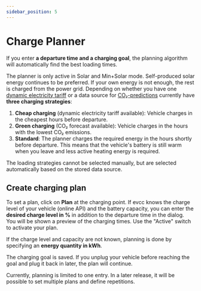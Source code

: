 ```yaml
---
sidebar_position: 5
---
```



# Charge Planner

If you enter **a departure time and a charging goal**, the planning algorithm will automatically find the best loading times.

The planner is only active in Solar and Min+Solar mode.
Self-produced solar energy continues to be preferred.
If your own energy is not enough, the rest is charged from the power grid.
Depending on whether you have one [dynamic electricity tariff](./dynamic-prices) or a data source for [CO₂-predictions](./co2) currently have **three charging strategies**:

1. **Cheap charging** (dynamic electricity tariff available): Vehicle charges in the cheapest hours before departure.
2. **Green charging** (CO₂ forecast available): Vehicle charges in the hours with the lowest CO₂ emissions.
3. **Standard**: The planner charges the required energy in the hours shortly before departure. This means that the vehicle's battery is still warm when you leave and less active heating energy is required.

The loading strategies cannot be selected manually, but are selected automatically based on the stored data source.

## Create charging plan

To set a plan, click on **Plan** at the charging point.
If evcc knows the charge level of your vehicle (online API) and the battery capacity, you can enter the **desired charge level in %** in addition to the departure time in the dialog.
You will be shown a preview of the charging times.
Use the "Active" switch to activate your plan.

<Screenshot
  name="features/screenshots/plan-soc"
  caption="Screenshot of a charging plan using the charging status"
/>

If the charge level and capacity are not known, planning is done by specifying an **energy quantity in kWh**.

<Screenshot
  name="features/screenshots/plan-energy"
  caption="Screenshot of a charging plan using energy quantity"
/>

The charging goal is saved.
If you unplug your vehicle before reaching the goal and plug it back in later, the plan will continue.

Currently, planning is limited to one entry.
In a later release, it will be possible to set multiple plans and define repetitions.
